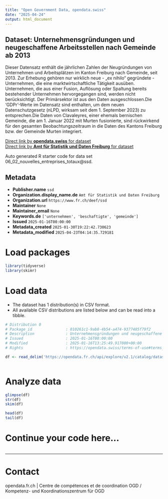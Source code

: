 ```yaml
---
title: "Open Government Data, opendata.swiss"
date: "2025-04-24"
output: html_document
---
```


## Dataset: Unternehmensgründungen und neugeschaffene Arbeitsstellen nach Gemeinde ab 2013

Dieser Datensatz enthält die jährlichen Zahlen der Neugründungen von Unternehmen und Arbeitsplätzen im Kanton Freiburg nach Gemeinde, seit 2013. Zur Erhebung gehören nur wirklich neue - „ex nihilo“ gegründete - Unternehmen, die eine marktwirtschaftliche Tätigkeit ausüben. Unternehmen, die aus einer Fusion, Auflösung oder Spaltung bereits bestehender Unternehmen hervorgegangen sind, werden nicht berücksichtigt. Der Primärsektor ist aus den Daten ausgeschlossen.Die 'GDPr'-Werte im Datensatz sind enthalten, um dem neuen Datenschutzgesetz (nLPD, wirksam seit dem 1. September 2023) zu entsprechen.Die Daten von Clavaleyres, einer ehemals bernischen Gemeinde, die am 1. Januar 2022 mit Murten fusionierte, sind rückwirkend für den gesamten Beobachtungszeitraum in die Daten des Kantons Freiburg bzw. der Gemeinde Murten integriert.

[Direct link by **opendata.swiss** for dataset](https://opendata.swiss/de/dataset/unternehmensgrundungen-und-neugeschaffene-arbeitsstellen-nach-gemeinde-ab-2013)<br>
[Direct link by **Amt für Statistik und Daten Freiburg** for dataset](https://opendata.fr.ch/explore/dataset/06_02_nouvelles_entreprises_totaux/)

Auto generated R starter code for data set 06_02_nouvelles_entreprises_totaux@ssd.

## Metadata

- **Publisher.name** `ssd`
- **Organization.display_name.de** `Amt für Statistik und Daten Freiburg`
- **Organization.url** `https://www.fr.ch/deef/ssd`
- **Maintainer** `None`
- **Maintainer_email** `None`
- **Keywords.de** `['unternehmen', 'beschaftigte', 'gemeinde']`
- **Issued** `2025-01-16T00:00:00`
- **Metadata_created** `2025-01-30T19:22:42.730623`
- **Metadata_modified** `2025-04-23T04:14:35.729181`


# Load packages

```r

library(tidyverse)
library(skimr)

```

# Load data

-   The dataset has 1 distribution(s) in CSV format.
-   All available CSV distributions are listed below and can be read into a tibble.

```r

# Distribution 0
# Package_id               : 010261c1-9ab8-4b54-a474-9377485f79f2
# Description              : Unternehmensgründungen und neugeschaffene Arbeitsstellen nach Gemeinde ab 2013 (csv)
# Issued                   : 2025-01-16T00:00:00
# Modified                 : 2025-01-16T13:25:49.917000+00:00
# Rights                   : https://opendata.swiss/terms-of-use#terms_by

df <- read_delim('https://opendata.fr.ch/api/explore/v2.1/catalog/datasets/06_02_nouvelles_entreprises_totaux/exports/csv?use_labels=true')



```

# Analyze data

```r

glimpse(df)
str(df)
skim(df)

head(df)
tail(df)

```

# Continue your code here...

```r

```

------------------------------------------------------------------------

# Contact

opendata.fr.ch | Centre de compétences et de coordination OGD / Kompetenz- und Koordinationszentrum für OGD
